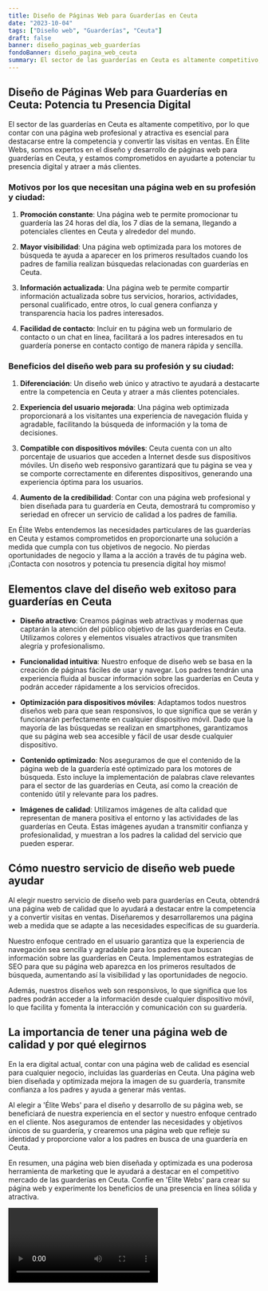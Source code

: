 ```yaml
---
title: Diseño de Páginas Web para Guarderías en Ceuta
date: "2023-10-04"
tags: ["Diseño web", "Guarderías", "Ceuta"]
draft: false
banner: diseño_paginas_web_guarderías
fondoBanner: diseño_pagina_web_ceuta
summary: El sector de las guarderías en Ceuta es altamente competitivo, por lo que contar con una página web profesional y atractiva es esencial para destacarse entre la competencia y convertir las visitas en ventas. En Élite Webs, somos expertos en el diseño y desarrollo de páginas web para guarderías en Ceuta, y estamos comprometidos en ayudarte a potenciar tu presencia digital y atraer a más clientes.
---
```



## Diseño de Páginas Web para Guarderías en Ceuta: Potencia tu Presencia Digital

El sector de las guarderías en Ceuta es altamente competitivo, por lo que contar con una página web profesional y atractiva es esencial para destacarse entre la competencia y convertir las visitas en ventas. En Élite Webs, somos expertos en el diseño y desarrollo de páginas web para guarderías en Ceuta, y estamos comprometidos en ayudarte a potenciar tu presencia digital y atraer a más clientes.

### Motivos por los que necesitan una página web en su profesión y ciudad:

1. **Promoción constante**: Una página web te permite promocionar tu guardería las 24 horas del día, los 7 días de la semana, llegando a potenciales clientes en Ceuta y alrededor del mundo.

2. **Mayor visibilidad**: Una página web optimizada para los motores de búsqueda te ayuda a aparecer en los primeros resultados cuando los padres de familia realizan búsquedas relacionadas con guarderías en Ceuta.

3. **Información actualizada**: Una página web te permite compartir información actualizada sobre tus servicios, horarios, actividades, personal cualificado, entre otros, lo cual genera confianza y transparencia hacia los padres interesados.

4. **Facilidad de contacto**: Incluir en tu página web un formulario de contacto o un chat en línea, facilitará a los padres interesados en tu guardería ponerse en contacto contigo de manera rápida y sencilla.

### Beneficios del diseño web para su profesión y su ciudad:

1. **Diferenciación**: Un diseño web único y atractivo te ayudará a destacarte entre la competencia en Ceuta y atraer a más clientes potenciales.

2. **Experiencia del usuario mejorada**: Una página web optimizada proporcionará a los visitantes una experiencia de navegación fluida y agradable, facilitando la búsqueda de información y la toma de decisiones.

3. **Compatible con dispositivos móviles**: Ceuta cuenta con un alto porcentaje de usuarios que acceden a Internet desde sus dispositivos móviles. Un diseño web responsivo garantizará que tu página se vea y se comporte correctamente en diferentes dispositivos, generando una experiencia óptima para los usuarios.

4. **Aumento de la credibilidad**: Contar con una página web profesional y bien diseñada para tu guardería en Ceuta, demostrará tu compromiso y seriedad en ofrecer un servicio de calidad a los padres de familia.

En Élite Webs entendemos las necesidades particulares de las guarderías en Ceuta y estamos comprometidos en proporcionarte una solución a medida que cumpla con tus objetivos de negocio. No pierdas oportunidades de negocio y llama a la acción a través de tu página web. ¡Contacta con nosotros y potencia tu presencia digital hoy mismo!

<GifSeo />

<Cta />

## Elementos clave del diseño web exitoso para guarderías en Ceuta

- **Diseño atractivo**: Creamos páginas web atractivas y modernas que captarán la atención del público objetivo de las guarderías en Ceuta. Utilizamos colores y elementos visuales atractivos que transmiten alegría y profesionalismo.

- **Funcionalidad intuitiva**: Nuestro enfoque de diseño web se basa en la creación de páginas fáciles de usar y navegar. Los padres tendrán una experiencia fluida al buscar información sobre las guarderías en Ceuta y podrán acceder rápidamente a los servicios ofrecidos.

- **Optimización para dispositivos móviles**: Adaptamos todos nuestros diseños web para que sean responsivos, lo que significa que se verán y funcionarán perfectamente en cualquier dispositivo móvil. Dado que la mayoría de las búsquedas se realizan en smartphones, garantizamos que su página web sea accesible y fácil de usar desde cualquier dispositivo.

- **Contenido optimizado**: Nos aseguramos de que el contenido de la página web de la guardería esté optimizado para los motores de búsqueda. Esto incluye la implementación de palabras clave relevantes para el sector de las guarderías en Ceuta, así como la creación de contenido útil y relevante para los padres.

- **Imágenes de calidad**: Utilizamos imágenes de alta calidad que representan de manera positiva el entorno y las actividades de las guarderías en Ceuta. Estas imágenes ayudan a transmitir confianza y profesionalidad, y muestran a los padres la calidad del servicio que pueden esperar.

## Cómo nuestro servicio de diseño web puede ayudar

Al elegir nuestro servicio de diseño web para guarderías en Ceuta, obtendrá una página web de calidad que lo ayudará a destacar entre la competencia y a convertir visitas en ventas. Diseñaremos y desarrollaremos una página web a medida que se adapte a las necesidades específicas de su guardería.

Nuestro enfoque centrado en el usuario garantiza que la experiencia de navegación sea sencilla y agradable para los padres que buscan información sobre las guarderías en Ceuta. Implementamos estrategias de SEO para que su página web aparezca en los primeros resultados de búsqueda, aumentando así la visibilidad y las oportunidades de negocio.

Además, nuestros diseños web son responsivos, lo que significa que los padres podrán acceder a la información desde cualquier dispositivo móvil, lo que facilita y fomenta la interacción y comunicación con su guardería.

## La importancia de tener una página web de calidad y por qué elegirnos

En la era digital actual, contar con una página web de calidad es esencial para cualquier negocio, incluidas las guarderías en Ceuta. Una página web bien diseñada y optimizada mejora la imagen de su guardería, transmite confianza a los padres y ayuda a generar más ventas.

Al elegir a 'Élite Webs' para el diseño y desarrollo de su página web, se beneficiará de nuestra experiencia en el sector y nuestro enfoque centrado en el cliente. Nos aseguramos de entender las necesidades y objetivos únicos de su guardería, y crearemos una página web que refleje su identidad y proporcione valor a los padres en busca de una guardería en Ceuta.

En resumen, una página web bien diseñada y optimizada es una poderosa herramienta de marketing que le ayudará a destacar en el competitivo mercado de las guarderías en Ceuta. Confíe en 'Élite Webs' para crear su página web y experimente los beneficios de una presencia en línea sólida y atractiva.

<Video />

<CtaBot job="Guarderías" city="Ceuta" />

<Gmaps query="Ceuta+españa+maps" />
